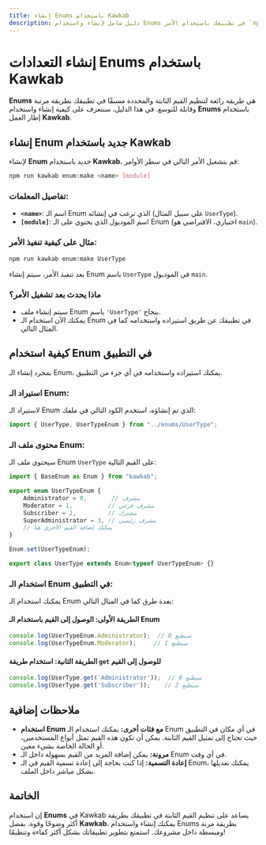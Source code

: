 ```yaml
---
title: إنشاء Enums باستخدام Kawkab
description: دليل شامل لإنشاء واستخدام Enums في تطبيقك باستخدام الأمر `npm run kawkab enum:make`.
---
```


# إنشاء التعدادات Enums باستخدام Kawkab

**Enums** هي طريقة رائعة لتنظيم القيم الثابتة والمحددة مسبقًا في تطبيقك بطريقة مرتبة وقابلة للتوسع. في هذا الدليل، سنتعرف على كيفية إنشاء واستخدام **Enums** باستخدام إطار العمل **Kawkab**.

## إنشاء Enum جديد باستخدام Kawkab

لإنشاء **Enum** جديد باستخدام **Kawkab**، قم بتشغيل الأمر التالي في سطر الأوامر:

```bash
npm run kawkab enum:make <name> [module]
```

### **تفاصيل المعلمات:**

- **`<name>`**: اسم الـ Enum الذي ترغب في إنشائه (على سبيل المثال `UserType`).
- **`[module]`**: اسم الموديول الذي يحتوي على الـ Enum (اختياري، الافتراضي هو `main`).

### مثال على كيفية تنفيذ الأمر:

```bash
npm run kawkab enum:make UserType
```

بعد تنفيذ الأمر، سيتم إنشاء Enum باسم `UserType` في الموديول `main`.

### ماذا يحدث بعد تشغيل الأمر؟

- سيتم إنشاء ملف Enum باسم `'UserType'` بنجاح.
- يمكنك الآن استخدام الـ Enum في تطبيقك عن طريق استيراده واستخدامه كما في المثال التالي.

## كيفية استخدام Enum في التطبيق

بمجرد إنشاء الـ Enum، يمكنك استيراده واستخدامه في أي جزء من التطبيق.

### استيراد الـ Enum:

لاستيراد الـ Enum الذي تم إنشاؤه، استخدم الكود التالي في ملفك:

```javascript
import { UserType, UserTypeEnum } from "../enums/UserType";
```

### محتوى ملف الـ Enum:

سيحتوي ملف الـ Enum `UserType` على القيم التالية:

```javascript
import { BaseEnum as Enum } from "kawkab";

export enum UserTypeEnum {
    Administrator = 0,       // مشرف
    Moderator = 1,          // مشرف فرعي
    Subscriber = 2,         // مشترك
    SuperAdministrator = 3, // مشرف رئيسي
    // يمكنك إضافة القيم الأخرى هنا
}

Enum.set(UserTypeEnum);

export class UserType extends Enum<typeof UserTypeEnum> {}
```

### استخدام الـ Enum في التطبيق:

يمكنك استخدام الـ Enum بعدة طرق كما في المثال التالي:

#### الطريقة الأولى: الوصول إلى القيم باستخدام الـ Enum

```javascript
console.log(UserTypeEnum.Administrator);  // سيطبع 0
console.log(UserTypeEnum.Moderator);     // سيطبع 1
```

#### الطريقة الثانية: استخدام طريقة `get` للوصول إلى القيم

```javascript
console.log(UserType.get('Administrator'));  // سيطبع 0
console.log(UserType.get('Subscriber'));    // سيطبع 2
```

## ملاحظات إضافية

- **استخدام Enum مع فئات أخرى:** يمكنك استخدام الـ Enum في أي مكان في التطبيق حيث تحتاج إلى تمثيل القيم الثابتة. يمكن أن تكون هذه القيم تمثل أنواع المستخدمين، أو الحالة الخاصة بشيء معين.
- **مرونة:** يمكن إضافة المزيد من القيم بسهولة داخل الـ Enum في أي وقت.
- **إعادة التسمية:** إذا كنت بحاجة إلى إعادة تسمية القيم في الـ Enum، يمكنك تعديلها بشكل مباشر داخل الملف.

## الخاتمة

إن استخدام **Enums** في Kawkab يساعد على تنظيم القيم الثابتة في تطبيقك بطريقة أكثر وضوحًا وقوة. بفضل **Kawkab**، يمكنك إنشاء واستخدام Enums بطريقة مرنة ومبسطة داخل مشروعك. استمتع بتطوير تطبيقاتك بشكل أكثر كفاءة وتنظيمًا!